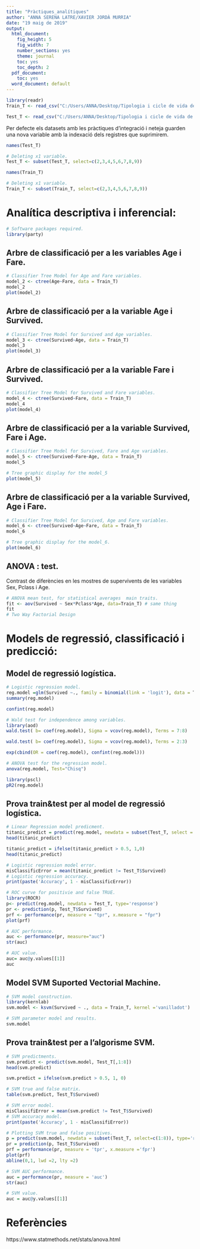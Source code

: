 ---
title: "Pràctiques_analítiques"
author: "ANNA SERENA LATRE/XAVIER JORDÀ MURRIA"
date: "19 maig de 2019"
output: 
  html_document:
    fig_height: 5
    fig_width: 7
    number_sections: yes
    theme: journal
    toc: yes
    toc_depth: 2
  pdf_document:
    toc: yes
  word_document: default
---


```{r}
library(readr)
Train_T <- read_csv("C:/Users/ANNA/Desktop/Tipologia i cicle de vida de les dades/TipologiaPAC2/output_data/Train_T.csv")

Test_T <- read_csv("C:/Users/ANNA/Desktop/Tipologia i cicle de vida de les dades/TipologiaPAC2/output_data/Test_T.csv")
```
Per defecte els datasets amb les pràctiques d'integració i neteja guarden una nova variable amb la indexació dels registres que suprimirem.

```{r}
names(Test_T)
```

```{r}
# Deleting x1 variable. 
Test_T <- subset(Test_T, select=c(2,3,4,5,6,7,8,9))
```
```{r}
names(Train_T)
```
```{r}
# Deleting x1 variable. 
Train_T <- subset(Train_T, select=c(2,3,4,5,6,7,8,9))
```

# Analítica descriptiva i inferencial:
```{r}
# Software packages required.
library(party)

```
## Arbre de classificació per a les variables Age i Fare.

```{r}
# Classifier Tree Model for Age and Fare variables.
model_2 <- ctree(Age~Fare, data = Train_T)
model_2
plot(model_2)
```

## Arbre de classificació per a la variable Age i Survived.
```{r}
# Classifier Tree Model for Survived and Age variables. 
model_3 <- ctree(Survived~Age, data = Train_T)
model_3
plot(model_3)
```
## Arbre de classificació per a la variable Fare i Survived.
```{r}
# Classifier Tree Model for Survived and Fare variables. 
model_4 <- ctree(Survived~Fare, data = Train_T)
model_4
plot(model_4)
```
## Arbre de classificació per a la variable Survived, Fare i Age.
```{r}
# Classifier Tree Model for Survived, Fare and Age variables. 
model_5 <- ctree(Survived~Fare~Age, data = Train_T)
model_5
```


```{r}
# Tree graphic display for the model_5
plot(model_5)
```


## Arbre de classificació per a la variable Survived, Age i Fare.
```{r}
# Classifier Tree Model for Survived, Age and Fare variables. 
model_6 <- ctree(Survived~Age~Fare, data = Train_T)
model_6
```

```{r}
# Tree graphic display for the model_6.
plot(model_6)
```


## ANOVA : test.

Contrast de diferències en les mostres de supervivents de les variables Sex, Pclass i Age.


```{r}
# ANOVA mean test, for statistical averages  main traits. 
fit <- aov(Survived ~ Sex*Pclass*Age, data=Train_T) # same thing
fit
# Two Way Factorial Design 
```


# Models de regressió, classificació i predicció:
## Model de regressió logística.
```{r}
# Logistic regression model.
reg.model =glm(Survived ~., family = binomial(link = 'logit'), data = Train_T)
summary(reg.model)
```
```{r}
confint(reg.model)
```
```{r}
# Wald test for independence among variables. 
library(aod)
wald.test( b= coef(reg.model), Sigma = vcov(reg.model), Terms = 7:8)
```

```{r}
wald.test( b= coef(reg.model), Sigma = vcov(reg.model), Terms = 2:3)
```

```{r}
exp(cbind(OR = coef(reg.model), confint(reg.model)))
```



```{r}
# ANOVA test for the regression model.
anova(reg.model, Test="Chisq")
```
```{r}
library(pscl)
pR2(reg.model)
```



## Prova train&test per al model de regressió logística.
```{r}
# Linear Regression model predicment.
titanic_predict = predict(reg.model, newdata = subset(Test_T, select = c(1:8), type='response'))
head(titanic_predict)
```


```{r}
titanic_predict = ifelse(titanic_predict > 0.5, 1,0)
head(titanic_predict)
```

```{r}
# Logistic regression model error.
misClassificError = mean(titanic_predict != Test_T$Survived)
# Logistic regression accuracy.
print(paste('Accuracy', 1 - misClassificError))
```


```{r}
# ROC curve for positivie and false TRUE.
library(ROCR)
p<- predict(reg.model, newdata = Test_T, type='response')
pr <- prediction(p, Test_T$Survived)
prf <- performance(pr, measure = "tpr", x.measure = "fpr")
plot(prf)


```
```{r}
# AUC performance.
auc <- performance(pr, measure="auc")
str(auc)
```

```{r}
# AUC value. 
auc= auc@y.values[[1]]
auc
```

## Model SVM Suported Vectorial Machine.
```{r}
# SVM model construction. 
library(kernlab)
svm.model <- ksvm(Survived ~ ., data = Train_T, kernel ='vanilladot')
```

```{r}
# SVM parameter model and results. 
svm.model
```
## Prova train&test per a l'algorisme SVM. 

```{r}
# SVM predictments.
svm.predict <- predict(svm.model, Test_T[,1:8])
head(svm.predict)
```
```{r}
svm.predict = ifelse(svm.predict > 0.5, 1, 0)
```

```{r}
# SVM true and false matrix. 
table(svm.predict, Test_T$Survived)
```

```{r}
# SVM error model.
misClassifiError = mean(svm.predict != Test_T$Survived)
# SVM accuracy model. 
print(paste('Accuracy', 1 - misClassifiError))
```

```{r}
# Plotting SVM true and false positives. 
p = predict(svm.model, newdata = subset(Test_T, select=c(1:8)), type='response')
pr = prediction(p, Test_T$Survived)
prf = performance(pr, measure = 'tpr', x.measure ='fpr')
plot(prf)
abline(0,1, lwd =2, lty =2)
```
```{r}
# SVM AUC performance. 
auc = performance(pr, measure = 'auc')
str(auc)
```
```{r}
# SVM value. 
auc = auc@y.values[[1]]
```


# Referències

https://www.statmethods.net/stats/anova.html



